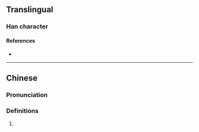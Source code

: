 {{character info/new}}
==Translingual==

===Han character===
{{Han char|rn=98|rad=瓦|as=12|sn=17|four=42717|canj=GHMVN|ids=⿱彭瓦}}

====References====
* {{Han ref|kx=0752.050|dkj=21596|hdz=21431.140|uh=750F|ud=29967|bh=ED72|bd=60786}}

----

==Chinese==
{{zh-forms}}

===Pronunciation===
{{zh-pron
|m=bèng
|c=
|mc=y
|oc=y
|cat=n
}}

===Definitions===
{{zh-hanzi}}

# {{lb|zh|dialectal}} {{zh-synonym|甕}}
<!--
==Cantonese==

===Hanzi===
{{yue-hanzi|jyut=[[bong3]], [[paang1]], [[paang6]]|y=bong3, paang1, paang6}}

# {{defn|lang=yue|sort=瓦12}}
-->